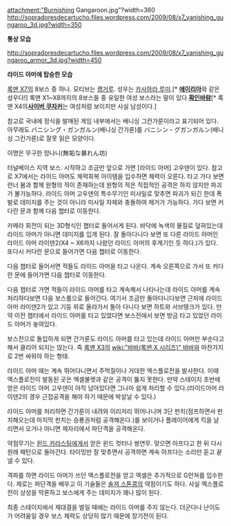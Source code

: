attachment:"Burnishing Gangaroon.jpg"?width=360
http://sopradoresdecartucho.files.wordpress.com/2009/08/x7_vanishing_gungaroo_3d.jpg?width=350

'''통상 모습'''

http://sopradoresdecartucho.files.wordpress.com/2009/08/x7_vanishing_gungaroo_armor_3d.jpg?width=450

'''라이드 아머에 탑승한 모습'''

{{{+1 バニシング・ガンガルン / Burnishing Gangaroon, Vanishing Gungaroo(북미판)}}}

[[록맨 X7]]의 8보스 중 하나. 모티브는 [[캥거루]]. 성우는 [[카사하라 루미]].[* '''[[에이리아]]'''와 같은 성우다!]
록맨 X1~X8까지의 8보스들 중 유일한 여성 보스라는 말이 있다.'''[[확인바람]]'''[* 록맨 X4의'''[[사이버 쿠자커]]'''는 여성처럼 보이지만 사실 남성이다.]

참고로 국내에 정식을 발매된 게임 내부에서는 배니싱 그칸가룬이라고 표기되어 있다. 아무래도 バニシング・ガンガルン(배니싱 간가룬)를 バニシン・グガンガルン(배니싱 그칸가룬)로 잘못 읽은 모양이다.

이명은 무구한 망나니(無垢な暴れん坊)

터널베이스 지역 보스. 시작하고 조금만 앞으로 가면 [라이드 아머] 고우덴이 있다. 참고로 X7에서는 라이드 아머도 체력회복 아이템을 입수하면 체력이 오른다. 타고 가다 보면 런너 봄과 함께 원형의 적이 존재하는데 원형의 적은 직접적인 공격은 하지 않지만 파괴가 불가능하다. 라이드 아머 고우덴의 특수무기인 미사일로 맞추면 파괴가 되긴 한데 폭발로 데미지를 주는 것이 아니라 미사일 자체와 충돌하여 제거가 가능하다. 가다 보면 커다란 문과 함께 다음 챕터로 이동한다.

카메라 회전이 되는 3D형식인 챕터로 들어서게 된다. 바닥에 녹색의 물질로 덮혀있는데 라이드 아머가 아니면 데미지를 입게 된다. 잘 돌아다니다 보면 또 다른 라이드 아머인 라이드 아머 라이덴2(X4 ~ X6까지 나왔던 라이드 아머의 후계기인 듯 하다.)가 있다. 또다시 커다란 문으로 들어가면 다음 챕터로 이동한다.

다음 챕터로 들어서면 적들도 라이드 아머을 타고 나온다. 계속 오른쪽으로 가서 또 커다란 문에 들어가면 다음 챕터로 이동한다.

다음 챕터로 가면 적들이 라이드 아머를 타고 계속해서 나타나는데 라이드 아머를 계속 처리하다보면 다음 보스룸으로 들어간다. 여기서 조금만 돌아다니다보면 근처에 라이드 아머 라이덴2가 있고 기둥 위로 올라가서 돌아 다니다 보면 하트와 서브탱크가 있다. 만약 이전 챕터에서 라이드 아머를 타고 있었다면 보스전에서 보면 방금 타고 있었던 라이드 아머가 놓여있다.

보스전으로 돌입하게 되면 간가룬도 라이드 아머를 타고 있는데 라이드 아머만 부순다고 해서 클리어 되지는 않는다. 즉 [[록맨 X3]]의 [[wiki:"바바(록맨 X 시리즈)" 바바]]와 마찬가지로 2번 싸워야 하는 형태.

라이드 아머 때는 계속 뛰어다니면서 주먹질이나 거대한 엑스플로전을 발사한다. 이때 엑스플로전이 발동된 곳은 엑셀불렛과 같은 공격이 뚫지 못한다. 만약 스테이지 초반에 얻은 라이드 아머 고우덴이 아직 남아있다면 그나마 쉽게 처리할 수 있다.(라이드아머 라이덴2의 경우 근접공격을 해야 하기 때문에 박살날 수 있다.)

라이드 아머를 처리하면 간가룬이 내려와 이리저리 뛰어나니며 3단 펀치(점프하면서 펀치해오는데 마지막 펀치는 승룡권처럼 공격해온다.)를 보이거나 플레이어에게 킥을 날리면서 오거나 아니면 제자리에서 파단격을 공격해온다.

약점무기는 [[윈드 카라스팅]]에게서 얻은 윈드 컷터나 쌍연무. 맞으면 아프다고 한 뒤 다시 원래 패턴으로 돌아간다. 타이밍만 잘 맞추면서 공격하면 계속 아프다는 소리만 듣고 끝낼 수 있다.

격파를 하면 라이드 아머가 쓰던 엑스플로전을 얻고 엑셀은 추가적으로 G런쳐를 입수한다. 제로는 파단격을 배우고 이 기술들은 [[솔져 스톤콩]]의 약점이기도 하다. 사실 엑스플로전이 상성을 막론하고 보스에게 주는 데미지가 꽤나 많이 된다.

최종 스테이지에서 재대결을 벌일 때에는 라이드 아머를 주지 않는다. 더군다나 난이도가 어려움일 경우 보스 체력도 상당히 많기 때문에 장기전이 된다.

